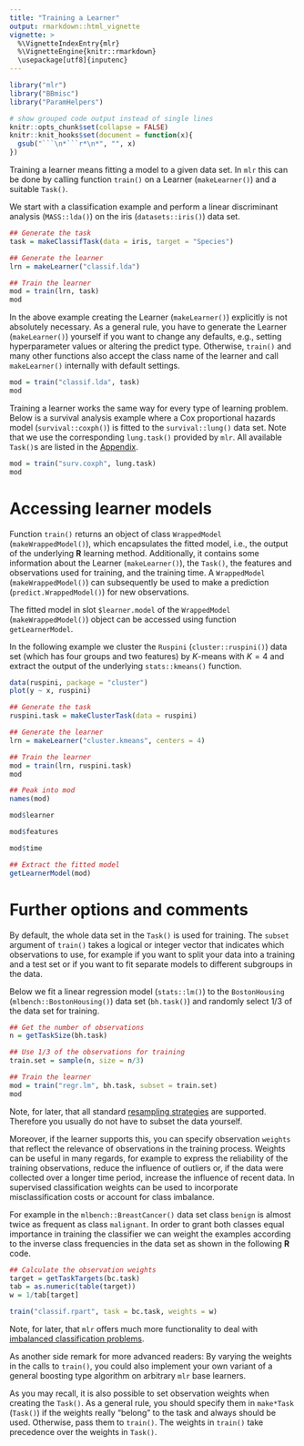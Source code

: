 ```yaml
---
title: "Training a Learner"
output: rmarkdown::html_vignette
vignette: >
  %\VignetteIndexEntry{mlr}
  %\VignetteEngine{knitr::rmarkdown}
  \usepackage[utf8]{inputenc}
---
```


```r
library("mlr")
library("BBmisc")
library("ParamHelpers")

# show grouped code output instead of single lines
knitr::opts_chunk$set(collapse = FALSE)
knitr::knit_hooks$set(document = function(x){
  gsub("```\n*```r*\n*", "", x)
})
```

Training a learner means fitting a model to a given data set.
In `mlr` this can be done by calling function `train()` on a Learner (`makeLearner()`) and a suitable `Task()`.

We start with a classification example and perform a linear discriminant analysis (`MASS::lda()`) on the iris (`datasets::iris()`) data set.

```r
## Generate the task
task = makeClassifTask(data = iris, target = "Species")

## Generate the learner
lrn = makeLearner("classif.lda")

## Train the learner
mod = train(lrn, task)
mod
```

In the above example creating the Learner (`makeLearner()`) explicitly is not absolutely necessary.
As a general rule, you have to generate the Learner (`makeLearner()`) yourself if you want to change any defaults, e.g., setting hyperparameter values or altering the predict type.
Otherwise, `train()` and many other functions also accept the class name of the learner and call `makeLearner()` internally with default settings.

```r
mod = train("classif.lda", task)
mod
```

Training a learner works the same way for every type of learning problem.
Below is a survival analysis example where a Cox proportional hazards model (`survival::coxph()`) is fitted to the `survival::lung()` data set.
Note that we use the corresponding `lung.task()` provided by `mlr`.
All available `Task()`s are listed in the [Appendix](example_tasks.html){target="_blank"}.

```r
mod = train("surv.coxph", lung.task)
mod
```

# Accessing learner models

Function `train()` returns an object of class `WrappedModel` (`makeWrappedModel()`), which encapsulates
the fitted model, i.e., the output of the underlying **R** learning method. 
Additionally, it contains some information about the Learner (`makeLearner()`), the `Task()`, the features and observations used for training, and the training time.
A `WrappedModel` (`makeWrappedModel()`) can subsequently be used to make a prediction (`predict.WrappedModel()`) for new observations.

The fitted model in slot `$learner.model` of the `WrappedModel` (`makeWrappedModel()`) object can be accessed using function `getLearnerModel`.

In the following example we cluster the `Ruspini` (`cluster::ruspini()`) data set (which has four groups and two features) by $K$-means with $K = 4$ and extract the output of the underlying `stats::kmeans()` function.

```r
data(ruspini, package = "cluster")
plot(y ~ x, ruspini)
```
```r
## Generate the task
ruspini.task = makeClusterTask(data = ruspini)

## Generate the learner
lrn = makeLearner("cluster.kmeans", centers = 4)

## Train the learner
mod = train(lrn, ruspini.task)
mod

## Peak into mod
names(mod)

mod$learner

mod$features

mod$time

## Extract the fitted model
getLearnerModel(mod)
```

# Further options and comments

By default, the whole data set in the `Task()` is used for training.
The `subset` argument of `train()` takes a logical or integer vector that indicates which observations to use, for example if you want to split your data into a training and a test set or if you want to fit separate models to different subgroups in the data.

Below we fit a linear regression model (`stats::lm()`) to the `BostonHousing` (`mlbench::BostonHousing()`) data set (`bh.task()`) and randomly select 1/3 of the data set for training.

```r
## Get the number of observations
n = getTaskSize(bh.task)

## Use 1/3 of the observations for training
train.set = sample(n, size = n/3)

## Train the learner
mod = train("regr.lm", bh.task, subset = train.set)
mod
```

Note, for later, that all standard [resampling strategies](resample.html){target="_blank"} are supported.
Therefore you usually do not have to subset the data yourself.

Moreover, if the learner supports this, you can specify observation ``weights`` that reflect the relevance of observations in the training process.
Weights can be useful in many regards, for example to express the reliability of the training observations, reduce the influence of outliers or, if the data were collected over a longer time period, increase the influence of recent data.
In supervised classification weights can be used to incorporate misclassification costs or account for class imbalance.

For example in the `mlbench::BreastCancer()` data set class `benign` is almost twice as frequent as class `malignant`.
In order to grant both classes equal importance in training the classifier we can weight the examples according to the inverse class frequencies in the data set as shown in the following **R** code.

```r
## Calculate the observation weights
target = getTaskTargets(bc.task)
tab = as.numeric(table(target))
w = 1/tab[target]

train("classif.rpart", task = bc.task, weights = w)
```

Note, for later, that `mlr` offers much more functionality to deal with [imbalanced classification problems](over_and_undersampling.html){target="_blank"}.

As another side remark for more advanced readers:
By varying the weights in the calls to `train()`, you could also implement your own variant of a general boosting type algorithm on arbitrary `mlr` base learners.

As you may recall, it is also possible to set observation weights when creating the `Task()`. 
As a general rule, you should specify them in `make*Task` (`Task()`) if the weights really "belong" to the task and always should be used.
Otherwise, pass them to `train()`.
The weights in `train()` take precedence over the weights in `Task()`.
